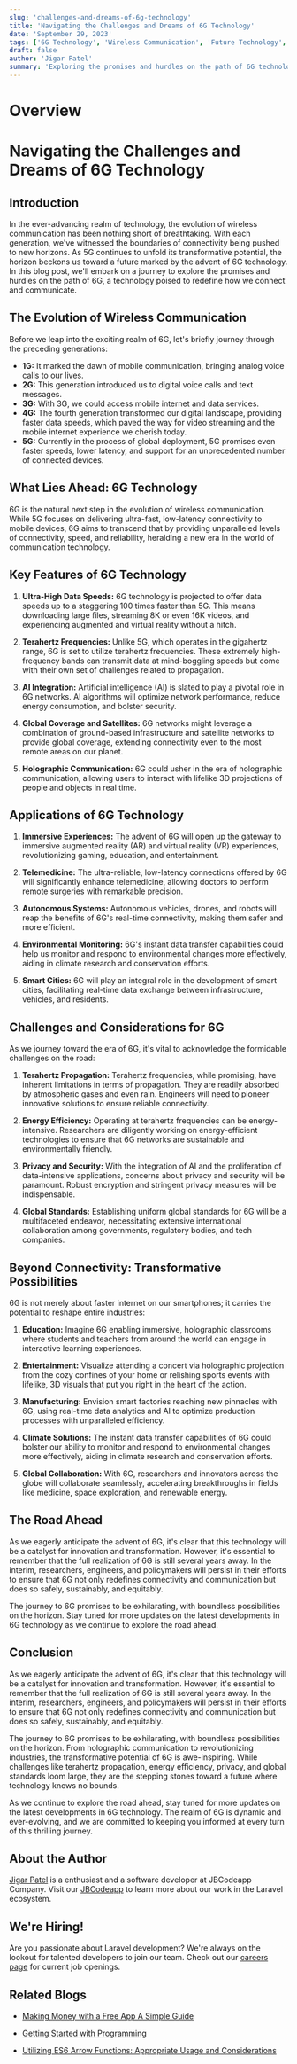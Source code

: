 ```yaml
---
slug: 'challenges-and-dreams-of-6g-technology'
title: 'Navigating the Challenges and Dreams of 6G Technology'
date: 'September 29, 2023'
tags: ['6G Technology', 'Wireless Communication', 'Future Technology', 'AI Integration']
draft: false
author: 'Jigar Patel'
summary: 'Exploring the promises and hurdles on the path of 6G technology and its potential to reshape industries and communication.'
---
```


# Overview

<TOCInline toc={props.toc} exclude="Overview" toHeading={2} />

# Navigating the Challenges and Dreams of 6G Technology

## Introduction

In the ever-advancing realm of technology, the evolution of wireless communication has been nothing short of breathtaking. With each generation, we've witnessed the boundaries of connectivity being pushed to new horizons. As 5G continues to unfold its transformative potential, the horizon beckons us toward a future marked by the advent of 6G technology. In this blog post, we'll embark on a journey to explore the promises and hurdles on the path of 6G, a technology poised to redefine how we connect and communicate.

## The Evolution of Wireless Communication

Before we leap into the exciting realm of 6G, let's briefly journey through the preceding generations:

- **1G:** It marked the dawn of mobile communication, bringing analog voice calls to our lives.
- **2G:** This generation introduced us to digital voice calls and text messages.
- **3G:** With 3G, we could access mobile internet and data services.
- **4G:** The fourth generation transformed our digital landscape, providing faster data speeds, which paved the way for video streaming and the mobile internet experience we cherish today.
- **5G:** Currently in the process of global deployment, 5G promises even faster speeds, lower latency, and support for an unprecedented number of connected devices.

## What Lies Ahead: 6G Technology

6G is the natural next step in the evolution of wireless communication. While 5G focuses on delivering ultra-fast, low-latency connectivity to mobile devices, 6G aims to transcend that by providing unparalleled levels of connectivity, speed, and reliability, heralding a new era in the world of communication technology.

## Key Features of 6G Technology

1. **Ultra-High Data Speeds:** 6G technology is projected to offer data speeds up to a staggering 100 times faster than 5G. This means downloading large files, streaming 8K or even 16K videos, and experiencing augmented and virtual reality without a hitch.

2. **Terahertz Frequencies:** Unlike 5G, which operates in the gigahertz range, 6G is set to utilize terahertz frequencies. These extremely high-frequency bands can transmit data at mind-boggling speeds but come with their own set of challenges related to propagation.

3. **AI Integration:** Artificial intelligence (AI) is slated to play a pivotal role in 6G networks. AI algorithms will optimize network performance, reduce energy consumption, and bolster security.

4. **Global Coverage and Satellites:** 6G networks might leverage a combination of ground-based infrastructure and satellite networks to provide global coverage, extending connectivity even to the most remote areas on our planet.

5. **Holographic Communication:** 6G could usher in the era of holographic communication, allowing users to interact with lifelike 3D projections of people and objects in real time.

## Applications of 6G Technology

1. **Immersive Experiences:** The advent of 6G will open up the gateway to immersive augmented reality (AR) and virtual reality (VR) experiences, revolutionizing gaming, education, and entertainment.

2. **Telemedicine:** The ultra-reliable, low-latency connections offered by 6G will significantly enhance telemedicine, allowing doctors to perform remote surgeries with remarkable precision.

3. **Autonomous Systems:** Autonomous vehicles, drones, and robots will reap the benefits of 6G's real-time connectivity, making them safer and more efficient.

4. **Environmental Monitoring:** 6G's instant data transfer capabilities could help us monitor and respond to environmental changes more effectively, aiding in climate research and conservation efforts.

5. **Smart Cities:** 6G will play an integral role in the development of smart cities, facilitating real-time data exchange between infrastructure, vehicles, and residents.

## Challenges and Considerations for 6G

As we journey toward the era of 6G, it's vital to acknowledge the formidable challenges on the road:

1. **Terahertz Propagation:** Terahertz frequencies, while promising, have inherent limitations in terms of propagation. They are readily absorbed by atmospheric gases and even rain. Engineers will need to pioneer innovative solutions to ensure reliable connectivity.

2. **Energy Efficiency:** Operating at terahertz frequencies can be energy-intensive. Researchers are diligently working on energy-efficient technologies to ensure that 6G networks are sustainable and environmentally friendly.

3. **Privacy and Security:** With the integration of AI and the proliferation of data-intensive applications, concerns about privacy and security will be paramount. Robust encryption and stringent privacy measures will be indispensable.

4. **Global Standards:** Establishing uniform global standards for 6G will be a multifaceted endeavor, necessitating extensive international collaboration among governments, regulatory bodies, and tech companies.

## Beyond Connectivity: Transformative Possibilities

6G is not merely about faster internet on our smartphones; it carries the potential to reshape entire industries:

1. **Education:** Imagine 6G enabling immersive, holographic classrooms where students and teachers from around the world can engage in interactive learning experiences.

2. **Entertainment:** Visualize attending a concert via holographic projection from the cozy confines of your home or relishing sports events with lifelike, 3D visuals that put you right in the heart of the action.

3. **Manufacturing:** Envision smart factories reaching new pinnacles with 6G, using real-time data analytics and AI to optimize production processes with unparalleled efficiency.

4. **Climate Solutions:** The instant data transfer capabilities of 6G could bolster our ability to monitor and respond to environmental changes more effectively, aiding in climate research and conservation efforts.

5. **Global Collaboration:** With 6G, researchers and innovators across the globe will collaborate seamlessly, accelerating breakthroughs in fields like medicine, space exploration, and renewable energy.

## The Road Ahead

As we eagerly anticipate the advent of 6G, it's clear that this technology will be a catalyst for innovation and transformation. However, it's essential to remember that the full realization of 6G is still several years away. In the interim, researchers, engineers, and policymakers will persist in their efforts to ensure that 6G not only redefines connectivity and communication but does so safely, sustainably, and equitably.

The journey to 6G promises to be exhilarating, with boundless possibilities on the horizon. Stay tuned for more updates on the latest developments in 6G technology as we continue to explore the road ahead.

## Conclusion

As we eagerly anticipate the advent of 6G, it's clear that this technology will be a catalyst for innovation and transformation. However, it's essential to remember that the full realization of 6G is still several years away. In the interim, researchers, engineers, and policymakers will persist in their efforts to ensure that 6G not only redefines connectivity and communication but does so safely, sustainably, and equitably.

The journey to 6G promises to be exhilarating, with boundless possibilities on the horizon. From holographic communication to revolutionizing industries, the transformative potential of 6G is awe-inspiring. While challenges like terahertz propagation, energy efficiency, privacy, and global standards loom large, they are the stepping stones toward a future where technology knows no bounds.

As we continue to explore the road ahead, stay tuned for more updates on the latest developments in 6G technology. The realm of 6G is dynamic and ever-evolving, and we are committed to keeping you informed at every turn of this thrilling journey.

## About the Author

[Jigar Patel](https://expertlaravel.com) is a
enthusiast and a software developer at JBCodeapp Company. Visit our [JBCodeapp](https://jbcodeapp.com) to learn more about our work in the Laravel ecosystem.

## We're Hiring!

Are you passionate about Laravel development? We're always on the lookout for talented developers to join our team. Check out our [careers page](https://jbcodeapp.com) for current job openings.

## Related Blogs

- [Making Money with a Free App A Simple Guide](earn-money-free-app-simple-guide.mdx)

- [Getting Started with Programming](Getting-Started-with-Programming.mdx)

- [Utilizing ES6 Arrow Functions: Appropriate Usage and Considerations](Utilizing-ES6-Arrow-Functions-Appropriate-Usage-and-Considerations.mdx)

